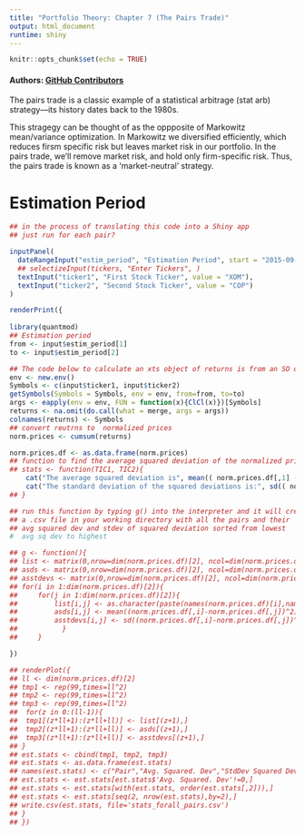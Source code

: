 ```yaml
---
title: "Portfolio Theory: Chapter 7 (The Pairs Trade)"
output: html_document
runtime: shiny
---
```


```r
knitr::opts_chunk$set(echo = TRUE)
```

#### Authors: [GitHub Contributors](https://github.com/Matt-Brigida/portfolio-theory/graphs/contributors)

The pairs trade is a classic example of a statistical arbitrage (stat arb) strategy---its history dates back to the 1980s.  

This stragegy can be thought of as the oppposite of Markowitz mean/variance optimization.  In Markowitz we diversified efficiently, which reduces firsm specific risk but leaves market risk in our portfolio.  In the pairs trade, we'll remove market risk, and hold only firm-specific risk. Thus, the pairs trade is known as a 'market-neutral' strategy. 


# Estimation Period

```r
## in the process of translating this code into a Shiny app
## just run for each pair?

inputPanel(
  dateRangeInput("estim_period", "Estimation Period", start = "2015-09-01", end = "2015-12-31"),
  ## selectizeInput(tickers, "Enter Tickers", )
  textInput("ticker1", "First Stock Ticker", value = "XOM"),
  textInput("ticker2", "Second Stock Ticker", value = "COP")
)

renderPrint({
    
library(quantmod)
## Estimation period
from <- input$estim_period[1]
to <- input$estim_period[2]

## The code below to calculate an xts object of returns is from an SO or Quant.SE post.  I need to find it and cite.
env <- new.env()
Symbols <- c(input$ticker1, input$ticker2)
getSymbols(Symbols = Symbols, env = env, from=from, to=to)
args <- eapply(env = env, FUN = function(x){ClCl(x)})[Symbols]
returns <- na.omit(do.call(what = merge, args = args))
colnames(returns) <- Symbols
## convert reutrns to  normalized prices
norm.prices <- cumsum(returns)

norm.prices.df <- as.data.frame(norm.prices)
## function to find the average squared deviation of the normalized prices for two stocks
## stats <- function(TIC1, TIC2){
    cat("The average squared deviation is", mean(( norm.prices.df[,1] - norm.prices.df[,2])^2 ),"\n")
    cat("The standard deviation of the squared deviations is:", sd(( norm.prices.df[,1] - norm.prices.df[,2])^2 ),"\n")
## }

## run this function by typing g() into the interpreter and it will create
## a .csv file in your working directory with all the pairs and their
## avg squared dev and stdev of squared deviation sorted from lowest
#  avg sq dev to highest

## g <- function(){
## list <- matrix(0,nrow=dim(norm.prices.df)[2], ncol=dim(norm.prices.df)[2])
## asds <- matrix(0,nrow=dim(norm.prices.df)[2], ncol=dim(norm.prices.df)[2])
## asstdevs <- matrix(0,nrow=dim(norm.prices.df)[2], ncol=dim(norm.prices.df)[2])
## for(i in 1:dim(norm.prices.df)[2]){
##     for(j in 1:dim(norm.prices.df)[2]){
##         list[i,j] <- as.character(paste(names(norm.prices.df)[i],names(norm.prices.df)[j]),sep="")
##         asds[i,j] <- mean((norm.prices.df[,i]-norm.prices.df[,j])^2)
##         asstdevs[i,j] <- sd((norm.prices.df[,i]-norm.prices.df[,j])^2)
##           }
##     }

})

```

```r
## renderPlot({
## ll <- dim(norm.prices.df)[2]
## tmp1 <- rep(99,times=ll^2)
## tmp2 <- rep(99,times=ll^2)
## tmp3 <- rep(99,times=ll^2)
##  for(z in 0:(ll-1)){
##  tmp1[(z*ll+1):(z*ll+ll)] <- list[(z+1),]
##  tmp2[(z*ll+1):(z*ll+ll)] <- asds[(z+1),]
##  tmp3[(z*ll+1):(z*ll+ll)] <- asstdevs[(z+1),]
## }
## est.stats <- cbind(tmp1, tmp2, tmp3)
## est.stats <- as.data.frame(est.stats)
## names(est.stats) <- c("Pair","Avg. Squared. Dev","StdDev Squared Dev")
## est.stats <- est.stats[est.stats$'Avg. Squared. Dev'!=0,]
## est.stats <- est.stats[with(est.stats, order(est.stats[,2])),]
## est.stats <- est.stats[seq(2, nrow(est.stats),by=2),]
## write.csv(est.stats, file='stats_forall_pairs.csv')
## }
## })
```

<!--- end -->
